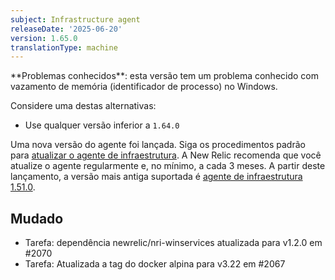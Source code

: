 ```yaml
---
subject: Infrastructure agent
releaseDate: '2025-06-20'
version: 1.65.0
translationType: machine
---
```


<Callout variant="caution">
  **Problemas conhecidos**: esta versão tem um problema conhecido com vazamento de memória (identificador de processo) no Windows.
</Callout>

Considere uma destas alternativas:

* Use qualquer versão inferior a `1.64.0`

Uma nova versão do agente foi lançada. Siga os procedimentos padrão para [atualizar o agente de infraestrutura](https://docs.newrelic.com/docs/infrastructure/install-configure-manage-infrastructure/update-or-uninstall/update-infrastructure-agent). A New Relic recomenda que você atualize o agente regularmente e, no mínimo, a cada 3 meses. A partir deste lançamento, a versão mais antiga suportada é [agente de infraestrutura 1.51.0](https://docs.newrelic.com/docs/release-notes/infrastructure-release-notes/infrastructure-agent-release-notes/new-relic-infrastructure-agent-1510/).

## Mudado

* Tarefa: dependência newrelic/nri-winservices atualizada para v1.2.0 em #2070
* Tarefa: Atualizada a tag do docker alpina para v3.22 em #2067